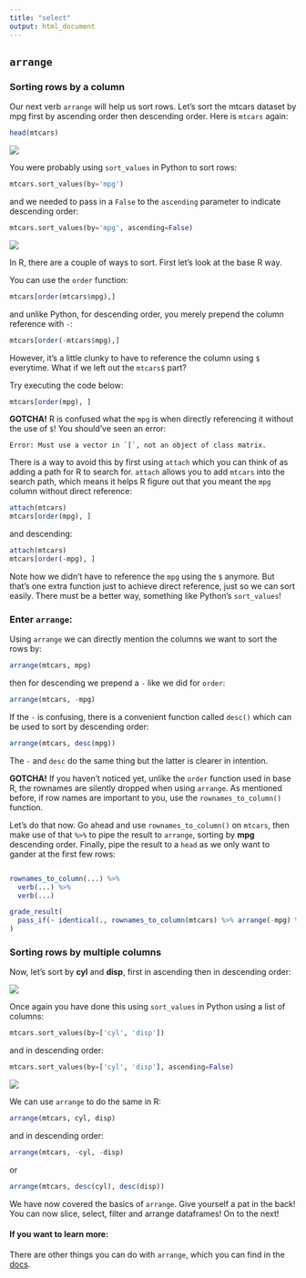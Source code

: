 ```yaml
---
title: "select"
output: html_document
---
```


## `arrange`

### Sorting rows by a column

Our next verb `arrange` will help us sort rows. Let's sort the mtcars dataset by mpg first by ascending order then descending order. Here is `mtcars` again:

```r
head(mtcars)
```

<img src="../images/python_logo.png" class="language-icon">

You were probably using `sort_values` in Python to sort rows:

```python
mtcars.sort_values(by='mpg')
```

and we needed to pass in a `False` to the `ascending` parameter to indicate descending order:

```python
mtcars.sort_values(by='mpg', ascending=False)
```

<img src="../images/r_logo.png" class="language-icon">

In R, there are a couple of ways to sort. First let's look at the base R way.

You can use the `order` function:

```r
mtcars[order(mtcars$mpg),]
```

and unlike Python, for descending order, you merely prepend the column reference with `-`:

```r
mtcars[order(-mtcars$mpg),]
```

However, it's a little clunky to have to reference the column using `$` everytime. What if we left out the `mtcars$` part?

Try executing the code below:

```r
mtcars[order(mpg), ]
```

**GOTCHA!** R is confused what the `mpg` is when directly referencing it without the use of `$`! You should've seen an error:
```
Error: Must use a vector in `[`, not an object of class matrix.
```

There is a way to avoid this by first using `attach` which you can think of as adding a path for R to search for. `attach` allows you to add `mtcars` into the search path, which means it helps R figure out that you meant the `mpg` column without direct reference:

```r
attach(mtcars)
mtcars[order(mpg), ]
```

and descending:

```r
attach(mtcars)
mtcars[order(-mpg), ]
```

Note how we didn't have to reference the `mpg` using the `$` anymore. But that's one extra function just to achieve direct reference, just so we can sort easily. There must be a better way, something like Python's `sort_values`!

### Enter `arrange`:

Using `arrange` we can directly mention the columns we want to sort the rows by:

```r
arrange(mtcars, mpg)
```

then for descending we prepend a `-` like we did for `order`:

```r
arrange(mtcars, -mpg)
```
If the `-` is confusing, there is a convenient function called `desc()` which can be used to sort by descending order:

```r
arrange(mtcars, desc(mpg))
```

The `-` and `desc` do the same thing but the latter is clearer in intention.

**GOTCHA!** If you haven't noticed yet, unlike the `order` function used in base R, the rownames are silently dropped when using `arrange`. As mentioned before, if row names are important to you, use the `rownames_to_column()` function.

Let's do that now. Go ahead and use `rownames_to_column()` on `mtcars`, then make use of that `%>%` to pipe the result to `arrange`, sorting by **mpg** descending order. Finally, pipe the result to a `head` as we only want to gander at the first few rows:

```r

```

```r
rownames_to_column(...) %>% 
  verb(...) %>% 
  verb(...)
```

```r
grade_result(
  pass_if(~ identical(., rownames_to_column(mtcars) %>% arrange(-mpg) %>% head()), "")
)
```

### Sorting rows by multiple columns

Now, let's sort by **cyl** and **disp**, first in ascending then in descending order:

<img src="../images/python_logo.png" class="language-icon">

Once again you have done this using `sort_values` in Python using a list of columns:

```python
mtcars.sort_values(by=['cyl', 'disp'])
```

and in descending order:

```python
mtcars.sort_values(by=['cyl', 'disp'], ascending=False)
```

<img src="../images/r_logo.png" class="language-icon">

We can use `arrange` to do the same in R:

```r
arrange(mtcars, cyl, disp)
```

and in descending order:

```r
arrange(mtcars, -cyl, -disp)
```

or

```r
arrange(mtcars, desc(cyl), desc(disp))
```

We have now covered the basics of `arrange`. Give yourself a pat in the back! You can now slice, select, filter and arrange dataframes! On to the next!

#### If you want to learn more:

There are other things you can do with `arrange`, which you can find in the [docs](https://dplyr.tidyverse.org/reference/arrange.html).

